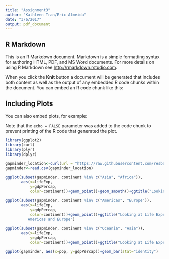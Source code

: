 ```yaml
---
title: "Assignment3"
author: "Kathleen Tran/Eric Almeida"
date: "3/6/2017"
output: pdf_document
---
```



## R Markdown

This is an R Markdown document. Markdown is a simple formatting syntax for authoring HTML, PDF, and MS Word documents. For more details on using R Markdown see <http://rmarkdown.rstudio.com>.

When you click the **Knit** button a document will be generated that includes both content as well as the output of any embedded R code chunks within the document. You can embed an R code chunk like this:


## Including Plots

You can also embed plots, for example:

Note that the `echo = FALSE` parameter was added to the code chunk to prevent printing of the R code that generated the plot.

```r
library(ggplot2)
library(curl)
library(plyr)
library(dplyr)

gapminder_location<-curl(url = "https://raw.githubusercontent.com/resbaz/r-novice-gapminder-files/master/data/gapminder-FiveYearData.csv")
gapminder<-read.csv(gapminder_location)

ggplot(subset(gapminder, continent %in% c("Asia", "Africa")),
       aes(x=lifeExp,
           y=gdpPercap,
           color=continent))+geom_point()+geom_smooth()+ggtitle("Looking at Life Expectancy via GDP per Capita in Asia and Africa")

ggplot(subset(gapminder, continent %in% c("Americas", "Europe")),
       aes(x=lifeExp,
           y=gdpPercap,
           color=continent))+geom_point()+ggtitle("Looking at Life Expectancy via GDP per Capita in the 
          Americas and Europe")

ggplot(subset(gapminder, continent %in% c("Oceania", "Asia")),
       aes(x=lifeExp,
           y=gdpPercap,
           color=continent))+geom_point()+ggtitle("Looking at Life Expectancy via GDP per Capita in Oceania and Asia")

ggplot(gapminder, aes(x=pop, y=gdpPercap))+geom_bar(stat="identity")


```

